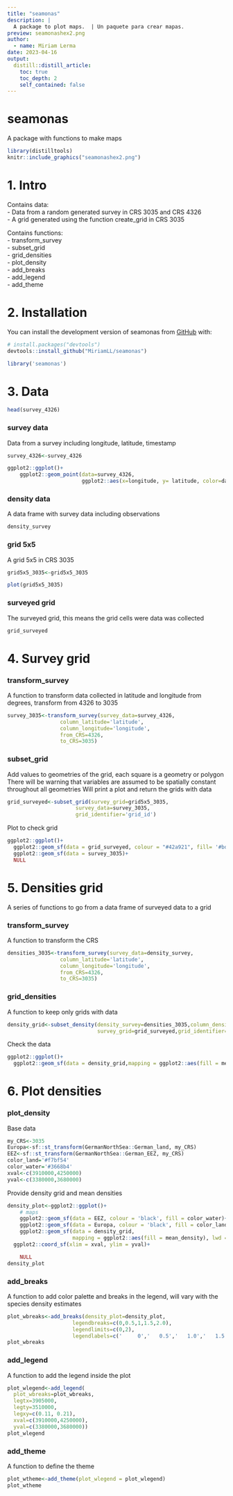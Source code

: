 ```yaml
---
title: "seamonas"
description: |
  A package to plot maps.  | Un paquete para crear mapas.
preview: seamonashex2.png
author:
  - name: Miriam Lerma
date: 2023-04-16
output:
  distill::distill_article:
    toc: true
    toc_depth: 2
    self_contained: false
---
```


# seamonas

A package with functions to make maps

```r
library(distilltools)
knitr::include_graphics("seamonashex2.png")
```

# 1. Intro

Contains data:  
- Data from a random generated survey in CRS 3035 and CRS 4326   
- A grid generated using the function create_grid in CRS 3035

Contains functions:  
- transform_survey  
- subset_grid  
- grid_densities  
- plot_density  
- add_breaks  
- add_legend  
- add_theme  

# 2. Installation

You can install the development version of seamonas from [GitHub](https://github.com/) with:

```r
# install.packages("devtools")
devtools::install_github("MiriamLL/seamonas")
```

```r
library('seamonas')
```

# 3. Data

```r
head(survey_4326)
```

### survey data

Data from a survey including longitude, latitude, timestamp

```r
survey_4326<-survey_4326
```

```r
ggplot2::ggplot()+
    ggplot2::geom_point(data=survey_4326,
                        ggplot2::aes(x=longitude, y= latitude, color=date),size = 1, shape = 16) 
```


### density data

A data frame with survey data including observations

```r
density_survey
```

### grid 5x5

A grid 5x5 in CRS 3035

```r
grid5x5_3035<-grid5x5_3035
```

```r
plot(grid5x5_3035)
```

### surveyed grid

The surveyed grid, this means the grid cells were data was collected

```r
grid_surveyed
```

# 4. Survey grid

### transform_survey

A function to transform data collected in latitude and longitude from degrees, transform from 4326 to 3035

```r
survey_3035<-transform_survey(survey_data=survey_4326,
                 column_latitude='latitude',
                 column_longitude='longitude',
                 from_CRS=4326,
                 to_CRS=3035)
```


### subset_grid

Add values to geometries of the grid, each square is a geometry or polygon
There will be warning that variables are assumed to be spatially constant throughout all geometries
Will print a plot and return the grids with data

```r
grid_surveyed<-subset_grid(survey_grid=grid5x5_3035,
                      survey_data=survey_3035,
                      grid_identifier='grid_id')
```


Plot to check grid

```r
ggplot2::ggplot()+
  ggplot2::geom_sf(data = grid_surveyed, colour = "#42a921", fill= '#bde0fe',alpha=0.9)+
  ggplot2::geom_sf(data = survey_3035)+
  NULL
```




# 5. Densities grid

A series of functions to go from a data frame of surveyed data to a grid

### transform_survey

A function to transform the CRS

```r
densities_3035<-transform_survey(survey_data=density_survey, 
                 column_latitude='latitude',
                 column_longitude='longitude',
                 from_CRS=4326,
                 to_CRS=3035)
```

### grid_densities

A function to keep only grids with data

```r
density_grid<-subset_density(density_survey=densities_3035,column_density='densities',
                             survey_grid=grid_surveyed,grid_identifier='grid_id')
```

Check the data

```r
ggplot2::ggplot()+
  ggplot2::geom_sf(data = density_grid,mapping = ggplot2::aes(fill = mean_density), lwd = 0, colour = NA)
```


# 6. Plot densities

### plot_density

Base data

```r
my_CRS<-3035
Europa<-sf::st_transform(GermanNorthSea::German_land, my_CRS)
EEZ<-sf::st_transform(GermanNorthSea::German_EEZ, my_CRS)
color_land='#f7bf54'
color_water='#3668b4'
xval<-c(3910000,4250000)
yval<-c(3380000,3680000)
```

Provide density grid and mean densities

```r
density_plot<-ggplot2::ggplot()+
    # maps
    ggplot2::geom_sf(data = EEZ, colour = 'black', fill = color_water)+
    ggplot2::geom_sf(data = Europa, colour = 'black', fill = color_land)+
    ggplot2::geom_sf(data = density_grid,
                     mapping = ggplot2::aes(fill = mean_density), lwd = 0, colour = NA) + 
  ggplot2::coord_sf(xlim = xval, ylim = yval)+

    NULL
density_plot
```


### add_breaks

A function to add color palette and breaks in the legend, will vary with the species density estimates

```r
plot_wbreaks<-add_breaks(density_plot=density_plot,
                     legendbreaks=c(0,0.5,1,1.5,2.0),
                     legendlimits=c(0,2),
                     legendlabels=c('     0','   0.5','   1.0','   1.5','> 2.0'))
plot_wbreaks
```


### add_legend

A function to add the legend inside the plot

```r
plot_wlegend<-add_legend(
  plot_wbreaks=plot_wbreaks,
  legtx=3905000,
  legty=3510000,
  legxy=c(0.11, 0.21),
  xval=c(3910000,4250000),
  yval=c(3380000,3680000))
plot_wlegend
```


### add_theme

A function to define the theme

```r
plot_wtheme<-add_theme(plot_wlegend = plot_wlegend)
plot_wtheme
```





